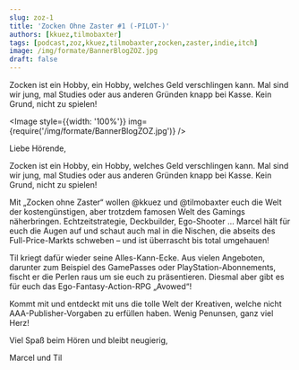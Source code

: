 ```yaml
---
slug: zoz-1
title: 'Zocken Ohne Zaster #1 (-PILOT-)'
authors: [kkuez,tilmobaxter]
tags: [podcast,zoz,kkuez,tilmobaxter,zocken,zaster,indie,itch]
image: /img/formate/BannerBlogZOZ.jpg
draft: false
---
```



Zocken ist ein Hobby, ein Hobby, welches Geld verschlingen kann. Mal sind wir jung, mal Studies oder aus anderen Gründen knapp bei Kasse. Kein Grund, nicht zu spielen!

<Image style={{width: '100%'}} img={require('/img/formate/BannerBlogZOZ.jpg')} />

<!--truncate-->

Liebe Hörende,

Zocken ist ein Hobby, ein Hobby, welches Geld verschlingen kann. Mal sind wir jung, mal Studies oder aus anderen Gründen knapp bei Kasse. Kein Grund, nicht zu spielen!

Mit „Zocken ohne Zaster“ wollen @kkuez und @tilmobaxter euch die Welt der kostengünstigen, aber trotzdem famosen Welt des Gamings näherbringen. Echtzeitstrategie, Deckbuilder, Ego-Shooter … Marcel hält für euch die Augen auf und schaut auch mal in die Nischen, die abseits des Full-Price-Markts schweben – und ist überrascht bis total umgehauen!

Til kriegt dafür wieder seine Alles-Kann-Ecke. Aus vielen Angeboten, darunter zum Beispiel des GamePasses oder PlayStation-Abonnements, fischt er die Perlen raus um sie euch zu präsentieren. Diesmal aber gibt es für euch das Ego-Fantasy-Action-RPG „Avowed“!

Kommt mit und entdeckt mit uns die tolle Welt der Kreativen, welche nicht AAA-Publisher-Vorgaben zu erfüllen haben. Wenig Penunsen, ganz viel Herz!

Viel Spaß beim Hören und bleibt neugierig,

Marcel und Til


<ReactPlayer
    width="100%"
    height="50px"
    controls
    url='https://m10z.picnotes.de/ZockenOhneZaster/ZockenOhneZaster_1.mp3'
/>
